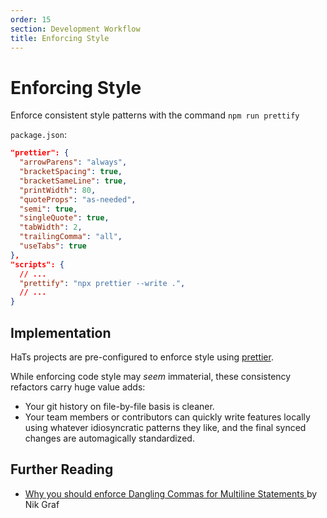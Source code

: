 ```yaml
---
order: 15
section: Development Workflow
title: Enforcing Style
---
```


# Enforcing Style

Enforce consistent style patterns with the command `npm run prettify`

`package.json`:

```json
"prettier": {
  "arrowParens": "always",
  "bracketSpacing": true,
  "bracketSameLine": true,
  "printWidth": 80,
  "quoteProps": "as-needed",
  "semi": true,
  "singleQuote": true,
  "tabWidth": 2,
  "trailingComma": "all",
  "useTabs": true
},
"scripts": {
  // ...
  "prettify": "npx prettier --write .",
  // ...
}
```

## Implementation

HaTs projects are pre-configured to enforce style using <a target="_blank" href="https://prettier.io">prettier</a>.

While enforcing code style may _seem_ immaterial, these consistency refactors carry huge value adds:

- Your git history on file-by-file basis is cleaner.
- Your team members or contributors can quickly write features locally using whatever idiosyncratic patterns they like, and the final synced changes are automagically standardized.

## Further Reading

- <a
  	target="_blank"
  	href="https://medium.com/@nikgraf/why-you-should-enforce-dangling-commas-for-multiline-statements-d034c98e36f8">
  	Why you should enforce Dangling Commas for Multiline Statements
  </a> by Nik Graf
